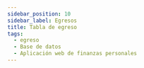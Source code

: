 ```yaml
---
sidebar_position: 10
sidebar_label: Egresos
title: Tabla de egreso
tags:
  - egreso
  - Base de datos
  - Aplicación web de finanzas personales
---
```



<Title nameTable="egresses" />

En lista las operaciones de egreso.

## Columnas

<Field field="id" types="INT" isUnique isPrimaryKey comments="Clave primario" />

<Field
  field="subaccount_id"
  types="INT"
  isForeignKey
  comments="Clave foráneo"
/>

<Field
  field="subcategory_id"
  types="INT"
  isForeignKey
  comments="Clave foráneo"
/>

<Field field="user_id" types="INT" isForeignKey comments="Clave foráneo" />

<Field field="amount" types="DOUBLE" comments="Importe de egreso." />

<Field
  field="observation"
  types="VARCHAR(255)"
  comments="Observaciones de la operación."
/>

<Field field="status" types="INT" comments="Estatus: 1 active | 2 canceled." />

<Field
  field="created_date"
  types="TIMESTAMP"
  comments="Información de auditoria, Fecha de creación del registro."
/>

<Field
  field="updated_date"
  isNull
  types="TIMESTAMP"
  comments="Información de auditoria, Fecha de actualización del registro."
/>

<Field
  field="deleted_date"
  isNull
  types="TIMESTAMP"
  comments="Información de auditoria, Fecha de eliminación del registro."
/>

## Indexes

<Index indexName="pkEgress" isPrimaryKey />

<Index indexName="ukEgress" isUnique />

## Relaciones

<Relationship
  table="egresses"
  cardinality="➡1:N➡"
  foreign="users"
  constraint=""
  relationship="1:N"
  field_id="id"
/>

<Relationship
  table="egresses"
  cardinality="〰1:1〰"
  foreign="transactions"
  constraint=""
  relationship="1:N"
  field_id="egress_id"
/>

<Relationship
  table="egresses"
  cardinality="〰1:1〰"
  foreign="savings_details"
  constraint=""
  relationship="1:1"
  field_id="egress_id"
/>

<Relationship
  table="Egresses"
  cardinality="➡1:N➡"
  foreign="subaccounts"
  constraint="fkEgressSubaccount"
  relationship="1:N"
  field_id="id"
/>

<Relationship
  table="Egresses"
  cardinality="➡1:N➡"
  foreign="subcategories"
  constraint="fkEgressSubcategory"
  relationship="1:N"
  field_id="id"
/>

